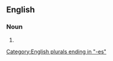==English==

===Noun===
{{head|en|noun form}}

# {{plural of|en|abruptness}}

[[Category:English plurals ending in "-es"]]